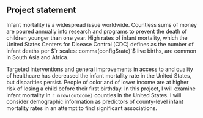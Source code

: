 ## Project statement

Infant mortality is a widespread issue worldwide. Countless sums of money are poured annually into research and programs to prevent the death of children younger than one year. High rates of infant mortality, which the United States Centers for Disease Control (CDC) defines as the number of infant deaths per $`r scales::comma(config$rate)`$ live births, are common in South Asia and Africa.

Targeted interventions and general improvements in access to and quality of healthcare has decreased the infant mortality rate in the United States, but disparities persist. People of color and of lower income are at higher risk of losing a child before their first birthday. In this project, I will examine infant mortality in `r nrow(outcome)` counties in the United States. I will consider demographic information as predictors of county-level infant mortality rates in an attempt to find significant associations.
